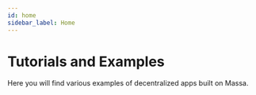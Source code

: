 ```yaml
---
id: home
sidebar_label: Home
---
```



# Tutorials and Examples

Here you will find various examples of decentralized apps built on Massa.

<FeatureList>
  <Feature
    docName="./trading-bot"
    title="Trading Bot"
    content="Create an autonomous trading bot."
    icon="🤖"
  />
  <Feature
    url="https://github.com/massalabs/massa-sc-examples"
    title="Massa-sc-examples"
    content="A collection of example of Massa dApps."
    icon="📚"
  />
</FeatureList>
